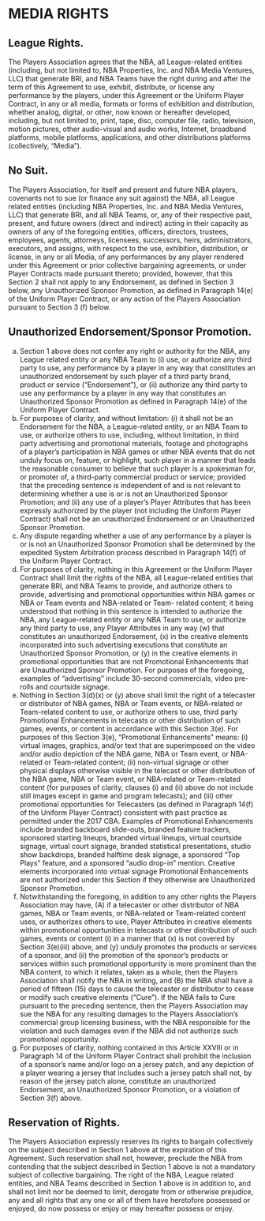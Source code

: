 # MEDIA RIGHTS

## League Rights.

The Players Association agrees that the NBA, all League-related entities (including, but not limited to, NBA Properties, Inc. and NBA Media Ventures, LLC) that generate BRI, and NBA Teams have the right during and after the term of this Agreement to use, exhibit, distribute, or license any performance by the players, under this Agreement or the Uniform Player Contract, in any or all media, formats or forms of exhibition and distribution, whether analog, digital, or other, now known or hereafter developed, including, but not limited to, print, tape, disc, computer file, radio, television, motion pictures, other audio-visual and audio works, Internet, broadband platforms, mobile platforms, applications, and other distributions platforms (collectively, "Media").

## No Suit.

The Players Association, for itself and present and future NBA players, covenants not to sue (or finance any suit against) the NBA, all League related entities (including NBA Properties, Inc. and NBA Media Ventures, LLC) that generate BRI, and all NBA Teams, or, any of their respective past, present, and future owners (direct and indirect) acting in their capacity as owners of any of the foregoing entities, officers, directors, trustees, employees, agents, attorneys, licensees, successors, heirs, administrators, executors, and assigns, with respect to the use, exhibition, distribution, or license, in any or all Media, of any performances by any player rendered under this Agreement or prior collective bargaining agreements, or under Player Contracts made pursuant thereto; provided, however, that this Section 2 shall not apply to any Endorsement, as defined in Section 3 below, any Unauthorized Sponsor Promotion, as defined in Paragraph 14(e) of the Uniform Player Contract, or any action of the Players Association pursuant to Section 3 (f) below.

## Unauthorized Endorsement/Sponsor Promotion.

(a) Section 1 above does not confer any right or authority for the NBA, any League related entity or any NBA Team to (i) use, or authorize any third party to use, any performance by a player in any way that constitutes an unauthorized endorsement by such player of a third party brand, product or service ("Endorsement"), or (ii) authorize any third party to use any performance by a player in any way that constitutes an Unauthorized Sponsor Promotion as defined in Paragraph 14(e) of the Uniform Player Contract.
(b) For purposes of clarity, and without limitation: (i) it shall not be an Endorsement for the NBA, a League-related entity, or an NBA Team to use, or authorize others to use, including, without limitation, in third party advertising and promotional materials, footage and photographs of a player's participation in NBA games or other NBA events that do not unduly focus on, feature, or highlight, such player in a manner that leads the reasonable consumer to believe that such player is a spokesman for, or promoter of, a third-party commercial product or service; provided that the preceding sentence is independent of and is not relevant to determining whether a use is or is not an Unauthorized Sponsor Promotion; and (ii) any use of a player's Player Attributes that has been expressly authorized by the player (not including the Uniform Player Contract) shall not be an unauthorized Endorsement or an Unauthorized Sponsor Promotion.
(c) Any dispute regarding whether a use of any performance by a player is or is not an Unauthorized Sponsor Promotion shall be determined by the expedited System Arbitration process described in Paragraph 14(f) of the Uniform Player Contract.
(d) For purposes of clarity, nothing in this Agreement or the Uniform Player Contract shall limit the rights of the NBA, all League-related entities that generate BRI, and NBA Teams to provide, and authorize others to provide, advertising and promotional opportunities within NBA games or NBA or Team events and NBA-related or Team- related content; it being understood that nothing in this sentence is intended to authorize the NBA, any League-related entity or any NBA Team to use, or authorize any third party to use, any Player Attributes in any way (w) that constitutes an unauthorized Endorsement, (x) in the creative elements incorporated into such advertising executions that constitute an Unauthorized Sponsor Promotion, or (y) in the creative elements in promotional opportunities that are not Promotional Enhancements that are Unauthorized Sponsor Promotion. For purposes of the foregoing, examples of "advertising" include 30-second commercials, video pre-rolls and courtside signage.
(e) Nothing in Section 3(d)(x) or (y) above shall limit the right of a telecaster or distributor of NBA games, NBA or Team events, or NBA-related or Team-related content to use, or authorize others to use, third party Promotional Enhancements in telecasts or other distribution of such games, events, or content in accordance with this Section 3(e). For purposes of this Section 3(e), "Promotional Enhancements" means: (i) virtual images, graphics, and/or text that are superimposed on the video and/or audio depiction of the NBA game, NBA or Team event, or NBA-related or Team-related content; (ii) non-virtual signage or other physical displays otherwise visible in the telecast or other distribution of the NBA game, NBA or Team event, or NBA-related or Team-related content (for purposes of clarity, clauses (i) and (ii) above do not include still images except in game and program telecasts); and (iii) other promotional opportunities for Telecasters (as defined in Paragraph 14(f) of the Uniform Player Contract) consistent with past practice as permitted under the 2017 CBA. Examples of Promotional Enhancements include branded backboard slide-outs, branded feature trackers, sponsored starting lineups, branded virtual lineups, virtual courtside signage, virtual court signage, branded statistical presentations, studio show backdrops, branded halftime desk signage, a sponsored "Top Plays" feature, and a sponsored "audio drop-in" mention. Creative elements incorporated into virtual signage Promotional Enhancements are not authorized under this Section if they otherwise are Unauthorized Sponsor Promotion.
(f) Notwithstanding the foregoing, in addition to any other rights the Players Association may have, (A) if a telecaster or other distributor of NBA games, NBA or Team events, or NBA-related or Team-related content uses, or authorizes others to use, Player Attributes in creative elements within promotional opportunities in telecasts or other distribution of such games, events or content (i) in a manner that (x) is not covered by Section 3(e)(iii) above, and (y) unduly promotes the products or services of a sponsor, and (ii) the promotion of the sponsor's products or services within such promotional opportunity is more prominent than the NBA content, to which it relates, taken as a whole, then the Players Association shall notify the NBA in writing, and (B) the NBA shall have a period of fifteen (15) days to cause the telecaster or distributor to cease or modify such creative elements ("Cure"). If the NBA fails to Cure pursuant to the preceding sentence, then the Players Association may sue the NBA for any resulting damages to the Players Association's commercial group licensing business, with the NBA responsible for the violation and such damages even if the NBA did not authorize such promotional opportunity.
(g) For purposes of clarity, nothing contained in this Article XXVIII or in Paragraph 14 of the Uniform Player Contract shall prohibit the inclusion of a sponsor's name and/or logo on a jersey patch, and any depiction of a player wearing a jersey that includes such a jersey patch shall not, by reason of the jersey patch alone, constitute an unauthorized Endorsement, an Unauthorized Sponsor Promotion, or a violation of Section 3(f) above.

## Reservation of Rights.

The Players Association expressly reserves its rights to bargain collectively on the subject described in Section 1 above at the expiration of this Agreement. Such reservation shall not, however, preclude the NBA from contending that the subject described in Section 1 above is not a mandatory subject of collective bargaining. The right of the NBA, League related entities, and NBA Teams described in Section 1 above is in addition to, and shall not limit nor be deemed to limit, derogate from or otherwise prejudice, any and all rights that any one or all of them have heretofore possessed or enjoyed, do now possess or enjoy or may hereafter possess or enjoy.
